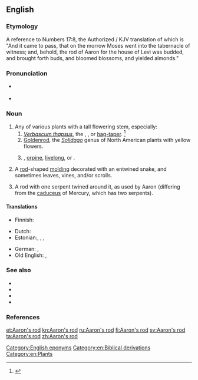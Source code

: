 ==English==
{{wikipedia|dab=Aaron's rod (disambiguation)}}
{{wikisource1911Enc|Aaron's Rod}}

===Etymology===
A reference to Numbers 17:8, the Authorized / KJV translation of which is "And it came to pass, that on the morrow Moses went into the tabernacle of witness; and, behold, the rod of Aaron for the house of Levi was budded, and brought forth buds, and bloomed blossoms, and yielded almonds."

===Pronunciation===
* {{a|RP}} {{IPA|/ˈɜːɹ.ənz ɹɒd/|/ˈæɹ.ənz ɹɒd/|lang=en}}
* {{a|GenAm}} {{IPA|/ˈɜɹ.ənz ɹɑd/|/ˈæɹ.ənz ɹɑd/|lang=en}}

===Noun===
{{en-noun|head=[[Aaron]][['s]] [[rod]]|~}}

# Any of various plants with a tall flowering stem, especially:
## ''[[Verbascum thapsus]]'', the {{vern|great mullein|pedia=1}}, {{vern|common mullein|pedia=1}}, or [[hag-taper]]. {{defdate|First attested in the mid 18th century.}}<ref name=SOED>{{R:SOED5|page=2}}</ref>
## [[goldenrod|Goldenrod]], the ''[[Solidago]]'' genus of North American plants with yellow flowers.
## {{taxlink|Sedum telephium|species|noshow=1}}, [[orpine]], [[livelong]], or {{vern|live-forever|pedia=1}}.
# {{context|architecture|lang=en}} A [[rod]]-shaped [[molding]] decorated with an entwined snake, and sometimes leaves, vines, and/or scrolls.
# {{context|archaic|lang=en}} A rod with one serpent twined around it, as used by Aaron (differing from the [[caduceus]] of Mercury, which has two serpents).

====Translations====
{{trans-top|tall plant associated with the biblical rod of Aaron}}
* Finnish: {{t+|fi|aaroninsauva}}
{{trans-mid}}
{{trans-bottom}}

{{trans-see|mullein}}

{{trans-see|goldenrod}}

{{trans-see|orpine}}

{{checktrans-top}}
* Dutch: {{t-check|nl|koningskaars|f}}
* Estonian:, {{qualifier|golden-rod'': ''Solidago}} {{t-check|et|kuldvits}}, {{qualifier|2: ''golden-rod'': ''Solidago virgaurea''}} {{t-check|et|harilik kuldvits}}, {{qualifier|great mullein}} {{t-check|et|üheksavägine}}
{{trans-mid}}
* German: {{t+check|de|Königskerze|f}}, {{t+check|de|Goldrute|f}}
* Old English: {{t-check|ang|candelwyrt|f|sc=Latinx}}, {{t-check|ang|feltwyrt|f|sc=Latinx}}
{{trans-bottom}}

===See also===
* {{pedia}}
* {{specieslite|Verbascum thapsus}}
* {{specieslite|Solidago}}
* {{specieslite|Sedum telephium}}

===References===
<references/>

[[Category:English eponyms]]
[[Category:en:Biblical derivations]]
[[Category:en:Plants]]

[[et:Aaron's rod]]
[[kn:Aaron's rod]]
[[ru:Aaron's rod]]
[[fi:Aaron's rod]]
[[sv:Aaron's rod]]
[[ta:Aaron's rod]]
[[zh:Aaron's rod]]